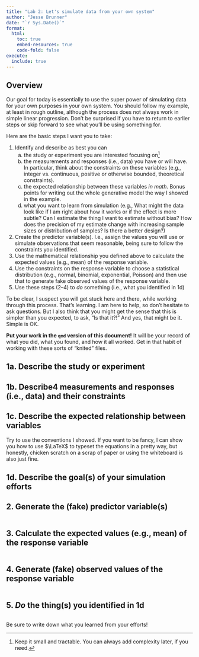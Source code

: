 ```yaml
---
title: "Lab 2: Let's simulate data from your own system"
author: "Jesse Brunner"
date: "`r Sys.Date()`"
format: 
  html:
    toc: true
    embed-resources: true
    code-fold: false
execute:
  include: true
---
```


## Overview
Our goal for today is essentially to use the super power of simulating data for your own purposes in your own system.  You should follow my example, at least in rough outline, although the process does not always work in simple linear progression. Don't be surprised if you have to return to earlier steps or skip forward to see what you'll be using something for. 

Here are the basic steps I want you to take:

1. Identify and describe as best you can 
    a. the study or experiment you are interested focusing on^[Keep it small and tractable. You can always add complexity later, if you need.]
    b. the measurements and responses (i.e., data) you have or will have. In particular, think about the constraints on these variables (e.g., integer vs. continuous, positive or otherwise bounded, theoretical constraints).
    c. the expected relationship between these variables _in math_. Bonus points for writing out the whole generative model the way I showed in the example.
    d. what you want to learn from simulation (e.g., What might the data look like if I am right about how it works or if the effect is more subtle? Can I estimate the thing I want to estimate without bias? How does the precision of my estimate change with increasing sample sizes or distribution of samples? Is there a better design?)
2. Create the predictor variable(s). I.e., assign the values you will use or simulate observations that seem reasonable, being sure to follow the constraints you identified.
3. Use the mathematical relationship you defined above to calculate the expected values (e.g., mean) of the response variable.
4. Use the constraints on the response variable to choose a statistical distribution (e.g., normal, binomial, exponential, Poisson) and then use that to generate fake observed values of the response variable. 
5. Use these steps (2--4) to _do_ something (i.e., what you identified in 1d)

To be clear, I suspect you will get stuck here and there, while working through this process. That's learning. I am here to help, so don't hesitate to ask questions. But I also think that you might get the sense that this is simpler than you expected, to ask, "Is that it?!" And yes, that might be it. Simple is OK.

**Put your work in the `qmd` version of this document!** It will be your record of what you did, what you found, and how it all worked. Get in that habit of working with these sorts of "knited" files.

## 1a. Describe the study or experiment 


## 1b. Describe4 measurements and responses (i.e., data) and their constraints


## 1c. Describe the expected relationship between variables 

Try to use the conventions I showed. If you want to be fancy, I can show you how to use $\LaTeX$ to typeset the equations in a pretty way, but honestly, chicken scratch on a scrap of paper or using the whiteboard is also just fine. 


## 1d. Describe the goal(s) of your simulation efforts


## 2. Generate the (fake) predictor variable(s) 

```r

```


## 3. Calculate the expected values (e.g., mean) of the response variable

```r

```


## 4. Generate (fake) observed values of the response variable

```r

```

## 5. _Do_ the thing(s) you identified in 1d

```r

```

Be sure to write down what you learned from your efforts!
